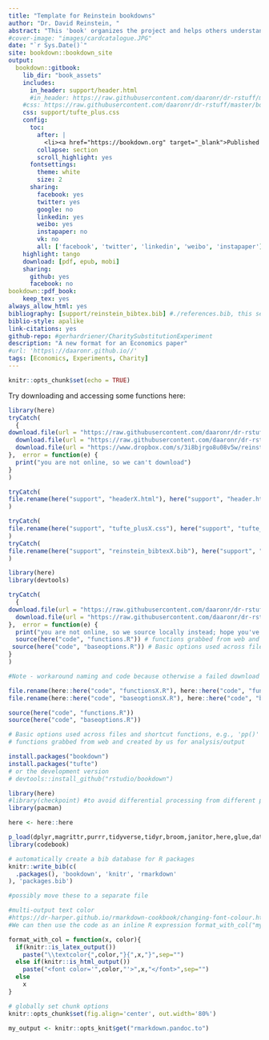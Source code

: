```yaml
---
title: "Template for Reinstein bookdowns"
author: "Dr. David Reinstein, "
abstract: "This 'book' organizes the project and helps others understand it and learn from it"
#cover-image: "images/cardcatalogue.JPG"
date: "`r Sys.Date()`"
site: bookdown::bookdown_site
output:
  bookdown::gitbook:
    lib_dir: "book_assets"
    includes:
      in_header: support/header.html
      #in_header: https://raw.githubusercontent.com/daaronr/dr-rstuff/master/bookdown_template/support/header.html
    #css: https://raw.githubusercontent.com/daaronr/dr-rstuff/master/bookdown_template/support/tufte_plus.css
    css: support/tufte_plus.css
    config:
      toc:
        after: |
          <li><a href="https://bookdown.org" target="_blank">Published with bookdown</a></li>
        collapse: section
        scroll_highlight: yes
      fontsettings:
        theme: white
        size: 2
      sharing:
        facebook: yes
        twitter: yes
        google: no
        linkedin: yes
        weibo: yes
        instapaper: no
        vk: no
        all: ['facebook', 'twitter', 'linkedin', 'weibo', 'instapaper']
    highlight: tango
    download: [pdf, epub, mobi]
    sharing:
      github: yes
      facebook: no
bookdown::pdf_book:
    keep_tex: yes
always_allow_html: yes
bibliography: [support/reinstein_bibtex.bib] #./references.bib, this seems to be auto-generated by the zotero API?
biblio-style: apalike
link-citations: yes
github-repo: #gerhardriener/CharitySubstitutionExperiment
description: "A new format for an Economics paper"
#url: 'https\://daaronr.github.io//'
tags: [Economics, Experiments, Charity]
---
```




```r
knitr::opts_chunk$set(echo = TRUE)
```


<!--

```r

collapsejs <- readr::read_lines("js/collapse.js")
codejs <- readr::read_lines("js/codefolding.js")

transitionjs <- readr::read_lines("js/transition.js")
dropdownjs <- readr::read_lines("js/dropdown.js")

htmlhead <- c(
  paste('
<script>',
paste(transitionjs, collapse = "\n"),
'</script>
<script>',
paste(collapsejs, collapse = "\n"),
'</script>
<script>',
paste(codejs, collapse = "\n"),
'</script>
<script>',
paste(dropdownjs, collapse = "\n"),
'</script>
<style type="text/css">
.code-folding-btn { margin-bottom: 4px; }
.row { display: flex; }
.collapse { display: none; }
.in { display:block }
.pull-right > .dropdown-menu {
    right: 0;
    left: auto;
}
.open > .dropdown-menu {
    display: block;
}
.dropdown-menu {
    position: absolute;
    top: 100%;
    left: 0;
    z-index: 1000;
    display: none;
    float: left;
    min-width: 160px;
    padding: 5px 0;
    margin: 2px 0 0;
    font-size: 14px;
    text-align: left;
    list-style: none;
    background-color: #fff;
    -webkit-background-clip: padding-box;
    background-clip: padding-box;
    border: 1px solid #ccc;
    border: 1px solid rgba(0,0,0,.15);
    border-radius: 4px;
    -webkit-box-shadow: 0 6px 12px rgba(0,0,0,.175);
    box-shadow: 0 6px 12px rgba(0,0,0,.175);
}
</style>
<script>
$(document).ready(function () {
  window.initializeCodeFolding("show" === "hide");
});
</script>
', sep = "\n"),
  paste0('
<script>
document.write(\'<div class="btn-group pull-right" style="position: absolute; top: 20%; right: 2%; z-index: 200"><button type="button" class="btn btn-default btn-xs dropdown-toggle" data-toggle="dropdown" aria-haspopup="true" aria-expanded="true" data-_extension-text-contrast=""><span>Code</span> <span class="caret"></span></button><ul class="dropdown-menu" style="min-width: 50px;"><li><a id="rmd-show-all-code" href="#">Show All Code</a></li><li><a id="rmd-hide-all-code" href="#">Hide All Code</a></li></ul></div>\')
</script>
')
)

readr::write_lines(htmlhead, path = "header.html")
```

-->

<!--
base file created from

`pandoc -f docx -t gfm -o writing_econ_gfm.md "bookoutline3-cutting examples down-cutnamesd.docx" `

and similar from


`pandoc -f docx -t gfm -o writing_econ_gfm1.md "Adapting back for BOOK --Ec831 outline-fillingindetails_forslides_edMiriam-conflict.docx"`

replacements needed:

- "\[ \]" surrounds math -- square brackets do not need 'escape' in main text
- colors need adjusting to 'format_with_col'

-->

Try downloading and accessing some functions here:
```r

library(here)
tryCatch(
  {
download.file(url = "https://raw.githubusercontent.com/daaronr/dr-rstuff/master/bookdown_template/support/header.html", destfile = here("support", "headerX.html"))
  download.file(url = "https://raw.githubusercontent.com/daaronr/dr-rstuff/master/bookdown_template/support/tufte_plus.css", destfile = here("support", "tufte_plusX.css"))
  download.file(url = "https://www.dropbox.com/s/3i8bjrgo8u08v5w/reinstein_bibtex.bib?raw=1", destfile = here("support", "reinstein_bibtexX.bib"))
},  error = function(e) {
  print("you are not online, so we can't download")
}
)

tryCatch(
file.rename(here("support", "headerX.html"), here("support", "header.html"))
)

tryCatch(
file.rename(here("support", "tufte_plusX.css"), here("support", "tufte_plus.css"))
)
tryCatch(
file.rename(here("support", "reinstein_bibtexX.bib"), here("support", "reinstein_bibtex.bib"))
)
```

```r

library(here)
library(devtools)

tryCatch(
  {
download.file(url = "https://raw.githubusercontent.com/daaronr/dr-rstuff/master/functions/functions.R", destfile = here("code", "functionsX.R"))
  download.file(url = "https://raw.githubusercontent.com/daaronr/dr-rstuff/master/functions/baseoptions.R", destfile = here("code", "baseoptionsX.R"))
},  error = function(e) {
  print("you are not online, so we source locally instead; hope you've updated")
  source(here("code", "functions.R")) # functions grabbed from web and created by us for analysis/output
 source(here("code", "baseoptions.R")) # Basic options used across files and shortcut functions, e.g., 'pp()' for print
}
)

#Note - workaround naming and code because otherwise a failed download seems to delete the destination file -- how to fix that? Renaming files?

file.rename(here::here("code", "functionsX.R"), here::here("code", "functions.R"))
file.rename(here::here("code", "baseoptionsX.R"), here::here("code", "baseoptions.R"))

source(here("code", "functions.R"))
source(here("code", "baseoptions.R"))

# Basic options used across files and shortcut functions, e.g., 'pp()' for print
# functions grabbed from web and created by us for analysis/output
```

```r
install.packages("bookdown")
install.packages("tufte")
# or the development version
# devtools::install_github("rstudio/bookdown")
```

```r

library(here)
#library(checkpoint) #to avoid differential processing from different package versions
library(pacman)

here <- here::here

p_load(dplyr,magrittr,purrr,tidyverse,tidyr,broom,janitor,here,glue,dataMaid,glue,readr, lubridate,summarytools,gtools,knitr,pastecs,data.table)   #citr, reporttools, experiment, estimatr,  kableExtra, ggsignif, glmnet, glmnetUtils, rsample,snakecase,zoo
library(codebook)

```


```r
# automatically create a bib database for R packages
knitr::write_bib(c(
  .packages(), 'bookdown', 'knitr', 'rmarkdown'
), 'packages.bib')
```

```r

#possibly move these to a separate file

#multi-output text color
#https://dr-harper.github.io/rmarkdown-cookbook/changing-font-colour.html#multi-output-text-colour
#We can then use the code as an inline R expression format_with_col("my text", "red")

format_with_col = function(x, color){
  if(knitr::is_latex_output())
    paste("\\textcolor{",color,"}{",x,"}",sep="")
  else if(knitr::is_html_output())
    paste("<font color='",color,"'>",x,"</font>",sep="")
  else
    x
}

```

```r
# globally set chunk options
knitr::opts_chunk$set(fig.align='center', out.width='80%')

my_output <- knitr::opts_knit$get("rmarkdown.pandoc.to")

```


<!---
Can define text blocks here, refer to them again and again if desired
-->

<!-- Global site tag (gtag.js) - Google Analytics -->


<html>

<script async src="https://www.googletagmanager.com/gtag/js?id=G-QLKFNFTGXX"></script>
<script>
  window.dataLayer = window.dataLayer || [];
  function gtag(){dataLayer.push(arguments);}
  gtag('js', new Date());

  gtag('config', 'G-QLKFNFTGXX');
</script>
</html>
